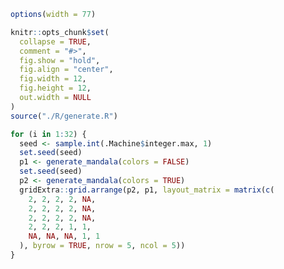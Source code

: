 ```r
options(width = 77)

knitr::opts_chunk$set(
  collapse = TRUE,
  comment = "#>",
  fig.show = "hold",
  fig.align = "center",
  fig.width = 12,
  fig.height = 12,
  out.width = NULL
)
source("./R/generate.R")
```

```r
for (i in 1:32) {
  seed <- sample.int(.Machine$integer.max, 1)
  set.seed(seed)
  p1 <- generate_mandala(colors = FALSE)
  set.seed(seed)
  p2 <- generate_mandala(colors = TRUE)
  gridExtra::grid.arrange(p2, p1, layout_matrix = matrix(c(
    2, 2, 2, 2, NA,
    2, 2, 2, 2, NA,
    2, 2, 2, 2, NA,
    2, 2, 2, 1, 1,
    NA, NA, NA, 1, 1
  ), byrow = TRUE, nrow = 5, ncol = 5))
}
```
